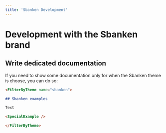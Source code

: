 ```yaml
---
title: 'Sbanken Development'
---
```


# Development with the Sbanken brand

## Write dedicated documentation

If you need to show some documentation only for when the Sbanken theme is choose, you can do so:

```md
<FilterByTheme name="sbanken">

## Sbanken examples

Text

<SpecialExample />

</FilterByTheme>
```
